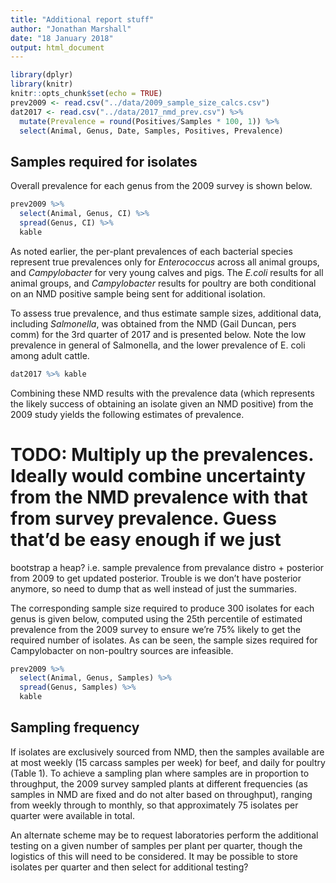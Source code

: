 ```yaml
---
title: "Additional report stuff"
author: "Jonathan Marshall"
date: "18 January 2018"
output: html_document
---
```


```r
library(dplyr)
library(knitr)
knitr::opts_chunk$set(echo = TRUE)
prev2009 <- read.csv("../data/2009_sample_size_calcs.csv")
dat2017 <- read.csv("../data/2017_nmd_prev.csv") %>%
  mutate(Prevalence = round(Positives/Samples * 100, 1)) %>%
  select(Animal, Genus, Date, Samples, Positives, Prevalence)
```

## Samples required for isolates

Overall prevalence for each genus from the 2009 survey is shown below.

```r
prev2009 %>%
  select(Animal, Genus, CI) %>%
  spread(Genus, CI) %>%
  kable
```

As noted earlier, the per-plant prevalences of each bacterial species represent true prevalences only for *Enterococcus* across all animal groups, and *Campylobacter* for very young calves and pigs. The *E.coli* results for all animal groups, and *Campylobacter* results for poultry are both conditional on an NMD positive sample being sent for additional isolation.

To assess true prevalence, and thus estimate sample sizes, additional data, including *Salmonella*, was obtained from the NMD (Gail Duncan, pers comm) for the 3rd quarter of 2017 and is presented below. Note the low prevalence in general of Salmonella, and the lower prevalence of E. coli among adult cattle.

```r
dat2017 %>% kable
```

Combining these NMD results with the prevalence data (which represents the likely success of obtaining an isolate given an NMD positive) from the 2009 study yields the following estimates of prevalence.

# TODO: Multiply up the prevalences. Ideally would combine uncertainty from the NMD prevalence with that from survey prevalence. Guess that'd be easy enough if we just
bootstrap a heap? i.e. sample prevalence from prevalance distro + posterior from 2009 to get updated posterior. Trouble is we don't have posterior anymore, so need to dump that as well instead of just the summaries.


The corresponding sample size required to produce 300 isolates for each genus is given below, computed using the 25th percentile of estimated prevalence from the 2009 survey to ensure we're 75% likely to get the required number of isolates. As can be seen, the sample sizes required for Campylobacter on non-poultry sources are infeasible.

```r
prev2009 %>%
  select(Animal, Genus, Samples) %>%
  spread(Genus, Samples) %>%
  kable
```

## Sampling frequency

If isolates are exclusively sourced from NMD, then the samples available are at most weekly (15 carcass samples per week) for beef, and daily for poultry (Table 1). To achieve a sampling plan where samples are in proportion to throughput, the 2009 survey sampled plants at different frequencies (as samples in NMD are fixed and do not alter based on throughput), ranging from weekly through to monthly, so that approximately 75 isolates per quarter were available in total. 

An alternate scheme may be to request laboratories perform the additional testing on a given number of samples per plant per quarter, though the logistics of this will need to be considered. It may be possible to store isolates per quarter and then select for additional testing?
